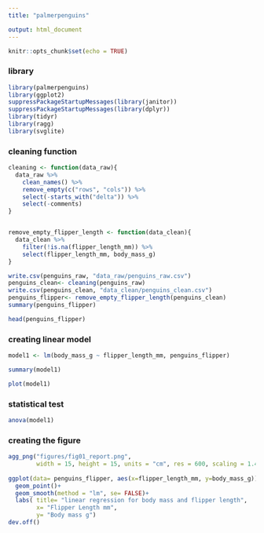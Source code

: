 ```yaml
---
title: "palmerpenguins"

output: html_document
---
```


```r
knitr::opts_chunk$set(echo = TRUE)
```
### library
```R
library(palmerpenguins)
library(ggplot2)
suppressPackageStartupMessages(library(janitor))
suppressPackageStartupMessages(library(dplyr))
library(tidyr)
library(ragg)
library(svglite)
```
### cleaning function

```R
cleaning <- function(data_raw){
  data_raw %>%
    clean_names() %>%
    remove_empty(c("rows", "cols")) %>%
    select(-starts_with("delta")) %>%
    select(-comments)
}


remove_empty_flipper_length <- function(data_clean){
  data_clean %>%
    filter(!is.na(flipper_length_mm)) %>%
    select(flipper_length_mm, body_mass_g)
}

```



```R
write.csv(penguins_raw, "data_raw/penguins_raw.csv")
penguins_clean<- cleaning(penguins_raw)
write.csv(penguins_clean, "data_clean/penguins_clean.csv")
penguins_flipper<- remove_empty_flipper_length(penguins_clean)
summary(penguins_flipper)


```

```R
head(penguins_flipper)

```

### creating linear model
```R

model1 <- lm(body_mass_g ~ flipper_length_mm, penguins_flipper)

```

```R

summary(model1)

```

```R
plot(model1)

```

### statistical test
```R

anova(model1)

```
### creating the figure
```R

agg_png("figures/fig01_report.png", 
        width = 15, height = 15, units = "cm", res = 600, scaling = 1.4) 
        
ggplot(data= penguins_flipper, aes(x=flipper_length_mm, y=body_mass_g))+
  geom_point()+
  geom_smooth(method = "lm", se= FALSE)+ 
  labs( title= "linear regression for body mass and flipper length",
        x= "Flipper Length mm",
        y= "Body mass g")
dev.off()

```
